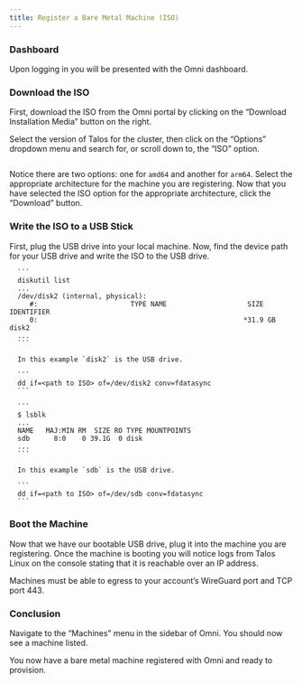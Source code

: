 ```yaml
---
title: Register a Bare Metal Machine (ISO)
---
```


### Dashboard <a href="#dashboard" id="dashboard"></a>

Upon logging in you will be presented with the Omni dashboard.

### Download the ISO <a href="#download-the-iso" id="download-the-iso"></a>

First, download the ISO from the Omni portal by clicking on the “Download Installation Media” button on the right.

Select the version of Talos for the cluster, then click on the “Options” dropdown menu and search for, or scroll down to, the “ISO” option.&#x20;

<img src="./images/register-a-bare-metal-machine-iso-download-install-media.png" alt=""/>

Notice there are two options: one for `amd64` and another for `arm64`. Select the appropriate architecture for the machine you are registering. Now that you have selected the ISO option for the appropriate architecture, click the “Download” button.

### Write the ISO to a USB Stick <a href="#write-the-iso-to-a-usb-stick" id="write-the-iso-to-a-usb-stick"></a>

First, plug the USB drive into your local machine. Now, find the device path for your USB drive and write the ISO to the USB drive.

<Tabs>
   <Tab title="MacOS" >

      ```
      diskutil list
      ...
      /dev/disk2 (internal, physical):
         #:                       TYPE NAME                    SIZE       IDENTIFIER
         0:                                                   *31.9 GB    disk2
      ...
      ```

      In this example `disk2` is the USB drive.

      ```
      dd if=<path to ISO> of=/dev/disk2 conv=fdatasync
      ```
      
   </Tab>

   <Tab title="Linux">

      ```
      $ lsblk
      ...
      NAME   MAJ:MIN RM  SIZE RO TYPE MOUNTPOINTS
      sdb      8:0    0 39.1G  0 disk
      ...
      ```

      In this example `sdb` is the USB drive.

      ```
      dd if=<path to ISO> of=/dev/sdb conv=fdatasync
      ```

   </Tab>
</Tabs>

### Boot the Machine <a href="#boot-the-machine" id="boot-the-machine"></a>

Now that we have our bootable USB drive, plug it into the machine you are registering. Once the machine is booting you will notice logs from Talos Linux on the console stating that it is reachable over an IP address.

<Warning>
Machines must be able to egress to your account’s WireGuard port and TCP port 443.
</Warning>

### Conclusion <a href="#conclusion" id="conclusion"></a>

Navigate to the “Machines” menu in the sidebar of Omni. You should now see a machine listed.

You now have a bare metal machine registered with Omni and ready to provision.

